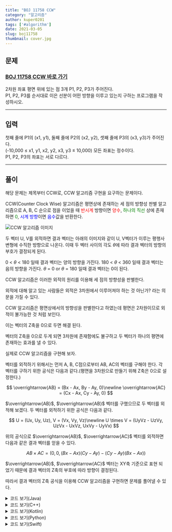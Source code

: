---
title: "BOJ 11758 CCW"
category: "알고리즘"
author: kuper0201
tags: ['#algorithm']
date: 2021-03-05
slug: boj11758
thumbnail: cover.jpg
---


## 문제

### <a href="https://boj.kr/11758" target="_blank">BOJ 11758 CCW 바로 가기</a>

2차원 좌표 평면 위에 있는 점 3개 P1, P2, P3가 주어진다.<br/>
P1, P2, P3를 순서대로 이은 선분이 어떤 방향을 이루고 있는지 구하는 프로그램을 작성하시오.

---

## 입력

첫째 줄에 P1의 (x1, y1), 둘째 줄에 P2의 (x2, y2), 셋째 줄에 P3의 (x3, y3)가 주어진다.<br/>
(-10,000 ≤ x1, y1, x2, y2, x3, y3 ≤ 10,000) 모든 좌표는 정수이다.<br/>
P1, P2, P3의 좌표는 서로 다르다.

---

## 풀이

해당 문제는 제목부터 CCW로, CCW 알고리즘 구현을 요구하는 문제이다.

CCW(Counter Clock Wise) 알고리즘은 평면상에 존재하는 세 점의 방향성 판별 알고리즘으로 A, B, C 순으로 점을 이었을 때 <span style="color: red;">반시계</span> 방향이면 <span style="color: red;">양수</span>, <span style="color: green;">하나의 직선</span> 상에 존재하면 <span style="color: green;">0</span>, <span style="color: blue;">시계 방향</span>이면 <span style="color: blue;">음수</span>값을 반환한다.

![CCW 알고리즘 이미지]()

두 벡터 U, V를 외적하면 결과 벡터는 아래의 이미지와 같이 U, V벡터가 이루는 평행사변형에 수직한 방향으로 나온다.
이때 두 벡터 사이의 각도 $\theta$에 따라 결과 벡터의 방향의 부호가 결정되게 된다.

 0 < $\theta$ < 180 일때 결과 벡터는 양의 방향을 가진다.
 180 < $\theta$ < 360 일때 결과 벡터는 음의 방향을 가진다.
 $\theta$ = 0 or $\theta$ = 180 일때 결과 벡터는 0이 된다.
 
 CCW 알고리즘은 이러한 외적의 원리를 이용해 세 점의 방향성을 판별한다.
 
 외적에 대해 알고 있는 사람들은 외적은 3차원에서 이루어져야 하는 것 아닌가? 라는 의문을 가질 수 있다.
 
 CCW 알고리즘은 평면상에서의 방향성을 판별한다고 하였는데 평면은 2차원이므로 외적이 불가능한 것 처럼 보인다.
 
이는 벡터의 Z축을 0으로 두면 해결 된다.

벡터의 Z축을 0으로 두게 되면 3차원에 존재함에도 불구하고 두 벡터가 하나의 평면에 존재하는 효과를 낼 수 있다.

실제로 CCW 알고리즘을 구현해 보자.

벡터를 외적하기 위해서는 먼저 A, B, C점으로부터 AB, AC의 벡터를 구해야 한다.
각 벡터를 구하기 위한 공식은 다음과 같다.(평면을 3차원으로 만들기 위해 Z축은 0으로 설정한다.)

$$
\overrightarrow{AB} = (Bx - Ax, By - Ay, 0)\newline
\overrightarrow{AC} = (Cx - Ax, Cy - Ay, 0)
$$

$\overrightarrow{AB}$, $\overrightarrow{AB}$ 벡터를 구했으므로 두 벡터를 외적해 보겠다.
두 벡터를 외적하기 위한 공식은 다음과 같다.

$$
U = (Ux, Uy, Uz), V = (Vx, Vy, Vz)\newline
U \times V = (UyVz - UzVy, UzVx - UxVz, UxVy - UyVx)
$$

위의 공식으로 $\overrightarrow{AB}$, $\overrightarrow{AC}$ 벡터를 외적하면 다음과 같은 결과 벡터를 얻을 수 있다.

$$
AB \times AC = (0, 0, (Bx - Ax)(Cy - Ay) - (Cy - Ay)(Bx - Ax))
$$

$\overrightarrow{AB}$, $\overrightarrow{AC}$ 벡터는 XY축 기준으로 표현 되었기 때문에 결과 벡터의 Z축의 부호에 따라 방향이 결정된다.

따라서 결과 벡터의 Z축 공식을 이용해 CCW 알고리즘을 구현하면 문제를 풀어낼 수 있다.

<details markdown="1">
<summary>코드 보기(Java)</summary>

```javascript
import java.io.*;

public class Main {
    // 하나의 점을 저장하기 위한 클래스
    static class Point {
        int x, y;

        public Point(int x, int y) {
            this.x = x;
            this.y = y;
        }
    }

    public static void main(String[] args) throws Exception {
        BufferedReader br = new BufferedReader(new InputStreamReader(System.in));

        // 3개의 점 저장 할 배열 생성
        Point[] points = new Point[3];

        // 점의 좌표를 입력받아 배열에 저장
        for(int i = 0; i < 3; i++) {
            String[] info = br.readLine().split(" ");
            points[i] = new Point(Integer.parseInt(info[0]), Integer.parseInt(info[1]));
        }
        
        // CCW 알고리즘을 통해 판별후 결과 출력
        int res = CCW(points[0], points[1], points[2]);
        if(res == 0) System.out.println("0");
        else if(res > 0) System.out.println("1");
        else System.out.println("-1");
    }

    // CCW 알고리즘 구현(음수 - 시계 방향, 0 - 한 직선, 양수 - 반시계 방향)
    static int CCW(Point p1, Point p2, Point p3) {
        int S = p1.x * p2.y + p2.x * p3.y + p3.x * p1.y;
        S -= p1.y * p2.x + p2.y * p3.x + p3.y * p1.x;

        return S;
    }
}
```
</details>

<details markdown="1">
<summary>코드 보기(C++)</summary>

```cpp
#include <iostream>

#define fastio ios_base::sync_with_stdio(false); cin.tie(nullptr); cout.tie(nullptr)
#define endl '\n'

using namespace std;
typedef pair<int, int> point;

// CCW 알고리즘 구현(음수 - 시계 방향, 0 - 한 직선, 양수 - 반시계 방향)
int CCW(point p1, point p2, point p3) {
    int S = p1.first * p2.second + p2.first * p3.second + p3.first * p1.second;
    S -= p1.second * p2.first + p2.second * p3.first + p3.second * p1.first;

    return S;
}

int main() {
    fastio;
    
    // 3개의 점 저장 할 배열 생성
    point points[3];
    
    // 점의 좌표를 입력받아 배열에 저장
    for(int i = 0; i < 3; i++) {
        int x, y;
        cin >> x >> y;
        points[i] = point(x, y);
    }
    
    // CCW 알고리즘을 통해 판별후 결과 출력
    int res = CCW(points[0], points[1], points[2]);
    if(res == 0) cout << "0" << endl;
    else if(res > 0) cout << "1" << endl;
    else cout << "-1" << endl;
    
    return 0;
}
```
</details>

<details markdown="1">
<summary>코드 보기(Kotlin)</summary>

```javascript
import java.util.*;

// 하나의 점을 저장하기 위한 클래스
class Point(x: Int, y: Int) {
    var x = x
    var y = y
}

// CCW 알고리즘 구현(음수 - 시계 방향, 0 - 한 직선, 양수 - 반시계 방향)
fun CCW(p1: Point, p2: Point, p3: Point): Int {
    var S = p1.x * p2.y + p2.x * p3.y + p3.x * p1.y
    S = S - (p1.y * p2.x + p2.y * p3.x + p3.y * p1.x)

    return S
}

fun main(args: Array<String>) {
    // 3개의 점 저장 할 배열 생성
    var points = ArrayList<Point>()
    
    // 점의 좌표를 입력받아 배열에 저장
    for (i in 0 until 3) {
        var info = readLine()!!.split(" ")
        points += Point(info[0].toInt(), info[1].toInt())
    }
    
    // CCW 알고리즘을 통해 판별후 결과 출력
    var res = CCW(points[0], points[1], points[2]);
    if (res == 0) {
        println("0")
    } else if (res > 0) {
        println("1")
    } else {
        println("-1")
    }
}
```
</details>

<details markdown="1">
<summary>코드 보기(Python)</summary>

```python
from sys import stdin

# 하나의 점을 저장하기 위한 클래스
class Point:
    def __init__(self, x, y):
        self.x = x
        self.y = y

# CCW 알고리즘 구현(음수 - 시계 방향, 0 - 한 직선, 양수 - 반시계 방향)
def CCW(p1, p2, p3):
    S = p1.x * p2.y + p2.x * p3.y + p3.x * p1.y
    S -= p1.y * p2.x + p2.y * p3.x + p3.y * p1.x

    return S

def main():
    # 3개의 점 저장 할 배열 생성
    points = []
    
    # 점의 좌표를 입력받아 배열에 저장
    for i in range(3):
        info = stdin.readline().split(' ')
        points.append(Point(int(info[0]), int(info[1])))
    
    # CCW 알고리즘을 통해 판별후 결과 출력
    res = CCW(points[0], points[1], points[2])
    if res == 0:
        print("0")
    elif res > 0:
        print("1")
    else:
        print("-1")
        
if __name__ == "__main__":
    main()
```
</details>

<details markdown="1">
<summary>코드 보기(Swift)</summary>

```cpp
import Foundation

// 하나의 점을 저장하기 위한 클래스
class Point {
    var x: Int
    var y: Int
    
    init(x: Int, y: Int) {
        self.x = x
        self.y = y
    }
}

// CCW 알고리즘 구현(음수 - 시계 방향, 0 - 한 직선, 양수 - 반시계 방향)
func CCW(p1: Point, p2: Point, p3: Point)-> Int {
    var S = p1.x * p2.y + p2.x * p3.y + p3.x * p1.y
    S = S - (p1.y * p2.x + p2.y * p3.x + p3.y * p1.x)

    return S
}

func main() {
    // 3개의 점 저장 할 배열 생성
    var points = Array<Point>()
    
    // 점의 좌표를 입력받아 배열에 저장
    for i in 0..<3 {
        var info = readLine()!.split(separator: " ")
        points.append(Point(x: Int(info[0])!, y: Int(info[1])!))
    }
    
    // CCW 알고리즘을 통해 판별후 결과 출력
    var res = CCW(p1: points[0], p2: points[1], p3: points[2]);
    if res == 0 {
        print("0")
    } else if res > 0 {
        print("1")
    } else {
        print("-1")
    }
}

main()
```
</details>